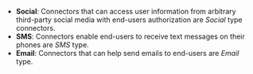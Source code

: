 - **Social**: Connectors that can access user information from arbitrary third-party social media with end-users authorization are _Social_ type connectors.
- **SMS**: Connectors enable end-users to receive text messages on their phones are _SMS_ type.
- **Email**: Connectors that can help send emails to end-users are _Email_ type.
